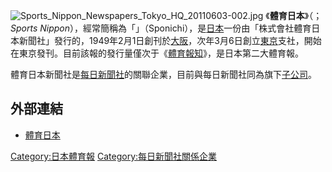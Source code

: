 {{japanese|japanese=スポーツニッポン|romaji=Supotsu Nippon}}
[[File:Sports_Nippon_Newspapers_Tokyo_HQ_20110603-002.jpg|thumb]]
《'''體育日本'''》（{{lang|ja|スポーツニッポン}}；''Sports Nippon''），經常簡稱為「{{lang|ja|スポニチ}}」（Sponichi），是[[日本|日本]]一份由「株式會社體育日本新聞社」發行的{{link-ja|體育報|スポーツ新聞|體育娛樂報}}，1949年2月1日創刊於[[大阪市|大阪]]，次年3月6日創立[[東京|東京]]支社，開始在東京發刊。目前該報的發行量僅次于《[[體育報知|體育報知]]》，是日本第二大體育報。

體育日本新聞社是[[每日新聞社|每日新聞社]]的關聯企業，目前與每日新聞社同為{{link-ja|每日新聞集團控股|毎日新聞グループホールディングス}}旗下[[子公司|子公司]]。

==外部連結==
*[http://www.sponichi.co.jp/ 體育日本] {{Wayback|url=http://www.sponichi.co.jp/ |date=20210526025012 }}

{{日本体育报纸}}

{{DEFAULTSORT:Sports Nippon}}
[[Category:日本體育報|Category:日本體育報]]
[[Category:每日新聞社關係企業|Category:每日新聞社關係企業]]